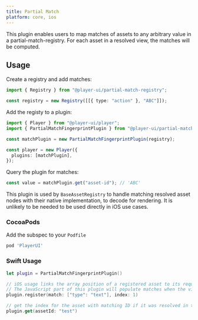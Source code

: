 ```yaml
---
title: Partial Match
platform: core, ios
---
```



This plugin enables users to map matches of assets to any arbitrary value in a partial-match-registry.
For each asset in a resolved view, the matches will be computed.

## Usage

<PlatformTabs>
  <Fragment slot='core'>

Create a registry and add matches:

```ts
import { Registry } from "@player-ui/partial-match-registry";

const registry = new Registry([[{ type: "action" }, "ABC"]]);
```

Add the registy to a plugin:

```ts
import { Player } from "@player-ui/player";
import { PartialMatchFingerprintPlugin } from "@player-ui/partial-match-fingerprint-plugin";

const matchPlugin = new PartialMatchFingerprintPlugin(registry);

const player = new Player({
  plugins: [matchPlugin],
});
```

Query the plugin for matches:

```ts
const value = matchPlugin.get("asset-id"); // 'ABC'
```

  </Fragment>
  <Fragment slot='ios'>

This plugin is used by `BaseAssetRegistry` to handle matching resolved asset nodes with their native implementation, to decode for rendering. It is unlikely to be needed to be used directly in iOS use cases.

### CocoaPods

Add the subspec to your `Podfile`

```ruby
pod 'PlayerUI'
```

### Swift Usage

```swift
let plugin = PartialMatchFingerprintPlugin()

// iOS usage links the array position of a registered asset to its requested match object
// The JavaScript part of this plugin will populate matches when the view is resolving
plugin.register(match: ["type": "text"], index: 1)

// get the index for the asset with matching ID if it was resolved in the core plugin
plugin.get(assetId: "test")
```

  </Fragment>
</PlatformTabs>
